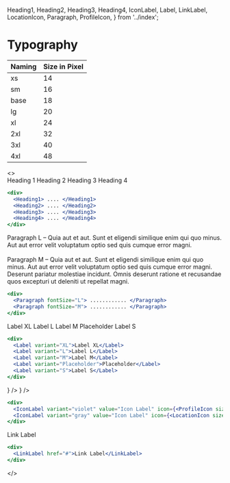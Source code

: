   Heading1,
  Heading2,
  Heading3,
  Heading4,
  IconLabel,
  Label,
  LinkLabel,
  LocationIcon,
  Paragraph,
  ProfileIcon,
} from '../index';

<Meta title="Typography" />

# Typography

| Naming | Size in Pixel |
| ------ | ------------- |
| xs     | 14            |
| sm     | 16            |
| base   | 18            |
| lg     | 20            |
| xl     | 24            |
| 2xl    | 32            |
| 3xl    | 40            |
| 4xl    | 48            |

<>
  <br />
  <Heading1>Heading 1</Heading1>
  <Heading2>Heading 2</Heading2>
  <Heading3>Heading 3</Heading3>
  <Heading4>Heading 4</Heading4>

```jsx
<div>
  <Heading1> .... </Heading1>
  <Heading2> .... </Heading2>
  <Heading3> .... </Heading3>
  <Heading4> .... </Heading4>
</div>
```

<div>
  <Paragraph fontSize="L">
    Paragraph L – Quia aut et aut. Sunt et eligendi similique enim qui quo minus. Aut aut error velit voluptatum optio sed
    quis cumque error magni.
  </Paragraph>
</div>
<br />
<div>
  <Paragraph fontSize="M">
    Paragraph M – Quia aut et aut. Sunt et eligendi similique enim qui quo minus. Aut aut error velit voluptatum optio sed
    quis cumque error magni. Deserunt pariatur molestiae incidunt. Omnis deserunt ratione et recusandae quos excepturi ut
    deleniti ut repellat magni.
  </Paragraph>
</div>

```jsx
<div>
  <Paragraph fontSize="L"> ............ </Paragraph>
  <Paragraph fontSize="M"> ............ </Paragraph>
</div>
```

<div className="flex flex-col gap-y-xs mt-m">
  <Label variant="XL">Label XL</Label>
  <Label variant="L">Label L</Label>
  <Label variant="M">Label M</Label>
  <Label variant="Placeholder">Placeholder</Label>
  <Label variant="S">Label S</Label>
</div>

```jsx
<div>
  <Label variant="XL">Label XL</Label>
  <Label variant="L">Label L</Label>
  <Label variant="M">Label M</Label>
  <Label variant="Placeholder">Placeholder</Label>
  <Label variant="S">Label S</Label>
</div>
```

<div className="flex flex-col gap-y-xs">
  <IconLabel variant="violet" value="Icon Label" icon={<ProfileIcon size="12" />} />
  <IconLabel variant="gray" value="Icon Label" icon={<LocationIcon size="12" />} />
</div>

```jsx
<div>
  <IconLabel variant="violet" value="Icon Label" icon={<ProfileIcon size="12" />} />
  <IconLabel variant="gray" value="Icon Label" icon={<LocationIcon size="12" />} />
</div>
```

<div>
  <LinkLabel href="#">Link Label</LinkLabel>
</div>

```jsx
<div>
  <LinkLabel href="#">Link Label</LinkLabel>
</div>
```

</>
